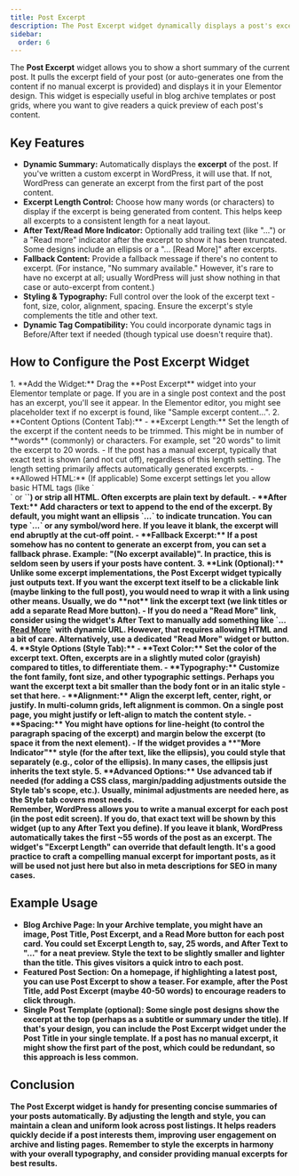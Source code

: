 ```yaml
---
title: Post Excerpt
description: The Post Excerpt widget dynamically displays a post's excerpt (summary) in your template, with control over excerpt length, fallback text, and styling.
sidebar:
  order: 6
---
```



The **Post Excerpt** widget allows you to show a short summary of the current post. It pulls the excerpt field of your post (or auto-generates one from the content if no manual excerpt is provided) and displays it in your Elementor design. This widget is especially useful in blog archive templates or post grids, where you want to give readers a quick preview of each post's content.

## Key Features

- **Dynamic Summary:** Automatically displays the **excerpt** of the post. If you've written a custom excerpt in WordPress, it will use that. If not, WordPress can generate an excerpt from the first part of the post content.
- **Excerpt Length Control:** Choose how many words (or characters) to display if the excerpt is being generated from content. This helps keep all excerpts to a consistent length for a neat layout.
- **After Text/Read More Indicator:** Optionally add trailing text (like "…") or a "Read more" indicator after the excerpt to show it has been truncated. Some designs include an ellipsis or a "... [Read More]" after excerpts.
- **Fallback Content:** Provide a fallback message if there's no content to excerpt. (For instance, "No summary available." However, it's rare to have no excerpt at all; usually WordPress will just show nothing in that case or auto-excerpt from content.)
- **Styling & Typography:** Full control over the look of the excerpt text - font, size, color, alignment, spacing. Ensure the excerpt's style complements the title and other text.
- **Dynamic Tag Compatibility:** You could incorporate dynamic tags in Before/After text if needed (though typical use doesn't require that).

## How to Configure the Post Excerpt Widget

<Steps>
1. **Add the Widget:** Drag the **Post Excerpt** widget into your Elementor template or page. If you are in a single post context and the post has an excerpt, you'll see it appear. In the Elementor editor, you might see placeholder text if no excerpt is found, like "Sample excerpt content…".
2. **Content Options (Content Tab):**
   - **Excerpt Length:** Set the length of the excerpt if the content needs to be trimmed. This might be in number of **words** (commonly) or characters. For example, set "20 words" to limit the excerpt to 20 words. 
     - If the post has a manual excerpt, typically that exact text is shown (and not cut off), regardless of this length setting. The length setting primarily affects automatically generated excerpts.
   - **Allowed HTML:** (If applicable) Some excerpt settings let you allow basic HTML tags (like `<br>` or `<strong>`) or strip all HTML. Often excerpts are plain text by default.
   - **After Text:** Add characters or text to append to the end of the excerpt. By default, you might want an ellipsis `…` to indicate truncation. You can type `...` or any symbol/word here. If you leave it blank, the excerpt will end abruptly at the cut-off point.
   - **Fallback Excerpt:** If a post somehow has no content to generate an excerpt from, you can set a fallback phrase. Example: "(No excerpt available)". In practice, this is seldom seen by users if your posts have content.
3. **Link (Optional):** Unlike some excerpt implementations, the Post Excerpt widget typically just outputs text. If you want the excerpt text itself to be a clickable link (maybe linking to the full post), you would need to wrap it with a link using other means. Usually, we do **not** link the excerpt text (we link titles or add a separate Read More button).
   - If you do need a "Read More" link, consider using the widget's After Text to manually add something like `... <a href="#">Read More</a>` with dynamic URL. However, that requires allowing HTML and a bit of care. Alternatively, use a dedicated "Read More" widget or button.
4. **Style Options (Style Tab):**
   - **Text Color:** Set the color of the excerpt text. Often, excerpts are in a slightly muted color (grayish) compared to titles, to differentiate them.
   - **Typography:** Customize the font family, font size, and other typographic settings. Perhaps you want the excerpt text a bit smaller than the body font or in an italic style - set that here.
   - **Alignment:** Align the excerpt left, center, right, or justify. In multi-column grids, left alignment is common. On a single post page, you might justify or left-align to match the content style.
   - **Spacing:** You might have options for line-height (to control the paragraph spacing of the excerpt) and margin below the excerpt (to space it from the next element).
   - If the widget provides a **"More Indicator"** style (for the after text, like the ellipsis), you could style that separately (e.g., color of the ellipsis). In many cases, the ellipsis just inherits the text style.
5. **Advanced Options:** Use advanced tab if needed (for adding a CSS class, margin/padding adjustments outside the Style tab's scope, etc.). Usually, minimal adjustments are needed here, as the Style tab covers most needs.
</Steps>

<Aside type="note" title='Manual vs Automatic Excerpts'>
Remember, WordPress allows you to write a manual excerpt for each post (in the post edit screen). If you do, that exact text will be shown by this widget (up to any After Text you define). If you leave it blank, WordPress automatically takes the first ~55 words of the post as an excerpt. The widget's "Excerpt Length" can override that default length. It's a good practice to craft a compelling manual excerpt for important posts, as it will be used not just here but also in meta descriptions for SEO in many cases.
</Aside>

## Example Usage

- **Blog Archive Page:** In your Archive template, you might have an image, Post Title, Post Excerpt, and a Read More button for each post card. You could set Excerpt Length to, say, 25 words, and After Text to "…" for a neat preview. Style the text to be slightly smaller and lighter than the title. This gives visitors a quick intro to each post.
- **Featured Post Section:** On a homepage, if highlighting a latest post, you can use Post Excerpt to show a teaser. For example, after the Post Title, add Post Excerpt (maybe 40-50 words) to encourage readers to click through.
- **Single Post Template (optional):** Some single post designs show the excerpt at the top (perhaps as a subtitle or summary under the title). If that's your design, you can include the Post Excerpt widget under the Post Title in your single template. If a post has no manual excerpt, it might show the first part of the post, which could be redundant, so this approach is less common.

## Conclusion

The Post Excerpt widget is handy for presenting concise summaries of your posts automatically. By adjusting the length and style, you can maintain a clean and uniform look across post listings. It helps readers quickly decide if a post interests them, improving user engagement on archive and listing pages. Remember to style the excerpts in harmony with your overall typography, and consider providing manual excerpts for best results.

